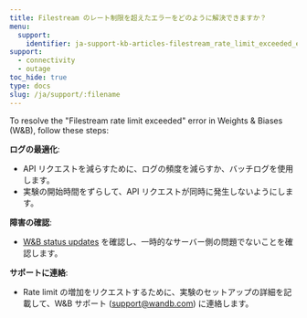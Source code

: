 ```yaml
---
title: Filestream のレート制限を超えたエラーをどのように解決できますか？
menu:
  support:
    identifier: ja-support-kb-articles-filestream_rate_limit_exceeded_error
support:
  - connectivity
  - outage
toc_hide: true
type: docs
slug: /ja/support/:filename
---
```

To resolve the "Filestream rate limit exceeded" error in Weights & Biases (W&B), follow these steps:

**ログの最適化**:
  - API リクエストを減らすために、ログの頻度を減らすか、バッチログを使用します。
  - 実験の開始時間をずらして、API リクエストが同時に発生しないようにします。

**障害の確認**:
  - [W&B status updates](https://status.wandb.com) を確認し、一時的なサーバー側の問題でないことを確認します。

**サポートに連絡**:
  - Rate limit の増加をリクエストするために、実験のセットアップの詳細を記載して、W&B サポート (support@wandb.com) に連絡します。